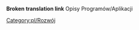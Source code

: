 '''Broken translation link'''{{en/-}}
Opisy Programów/Aplikacji

<!--[[Category:en/Development]]-->[[Category:pl/Rozwój]]